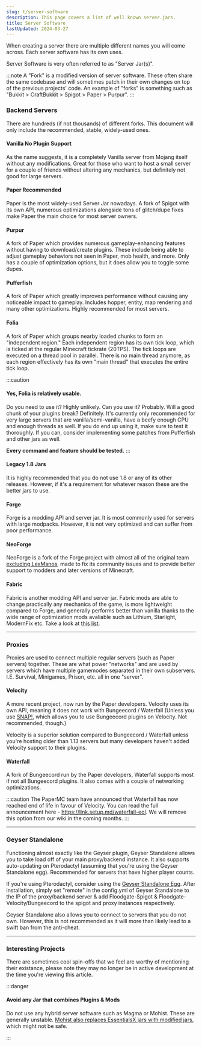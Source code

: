 ```yaml
---
slug: t/server-software
description: This page covers a list of well known server.jars.
title: Server Software
lastUpdated: 2024-03-27
---
```



When creating a server there are multiple different names you will come across. Each server software has its own uses.

Server Software is very often referred to as "Server Jar(s)".

:::note
A "Fork" is a modified version of server software. These often share the same codebase and will sometimes patch in their own changes on top of the previous projects' code. An example of "forks" is something such as "Bukkit > CraftBukkit > Spigot > Paper > Purpur".
:::

### Backend Servers

There are hundreds (if not thousands) of different forks. This document will only include the recommended, stable, widely-used ones.

#### Vanilla <MainStatusPill warning>No Plugin Support</MainStatusPill>

As the name suggests, it is a completely Vanilla server from Mojang itself without any modifications. Great for those who want to host a small server for a couple of friends without altering any mechanics, but definitely not good for large servers.

<LinkCard
  title="Download"
  description="Download a copy of the Vanilla installer via jar.smd.gg"
  href="https://smd.gg/vanilla"
/>

#### Paper <MainStatusPill success>Recommended</MainStatusPill>

Paper is the most widely-used Server Jar nowadays. A fork of Spigot with its own API, numerous optimizations alongside tons of glitch/dupe fixes make Paper the main choice for most server owners.

<LinkCard
  title="Download"
  description="Download a copy of PaperMC via jar.smd.gg"
  href="https://smd.gg/paper"
/>

#### Purpur

A fork of Paper which provides numerous gameplay-enhancing features without having to download/create plugins. These include being able to adjust gameplay behaviors not seen in Paper, mob health, and more. Only has a couple of optimization options, but it does allow you to toggle some dupes.

<LinkCard
  title="Download"
  description="Download a copy of PurpurMC via jar.smd.gg"
  href="https://smd.gg/purpur"
/>

#### Pufferfish

A fork of Paper which greatly improves performance without causing any noticeable impact to gameplay. Includes hopper, entity, map rendering and many other optimizations. Highly recommended for most servers.

<LinkCard
  title="Download"
  description="Download a copy of Pufferfish via pufferfish.host"
  href="https://pufferfish.host/downloads"
/>

#### Folia

A fork of Paper which groups nearby loaded chunks to form an "independent region." Each independent region has its own tick loop, which is ticked at the regular Minecraft tickrate (20TPS). The tick loops are executed on a thread pool in parallel. There is no main thread anymore, as each region effectively has its own "main thread" that executes the entire tick loop.

:::caution

#### Yes, Folia is relatively usable.

Do you need to use it? Highly unlikely. Can you use it? Probably. Will a good chunk of your plugins break? Definitely. It's currently only recommended for very large servers that are vanilla/semi-vanilla, have a beefy enough CPU and enough threads as well. If you do end up using it, make sure to test it thoroughly. If you can, consider implementing some patches from Pufferfish and other jars as well.

**Every command and feature should be tested.**
:::

<LinkCard
  title="Download"
  description="Download a copy of Folia via jar.smd.gg"
  href="https://smd.gg/folia"
/>

#### Legacy 1.8 Jars

It is highly recommended that you do not use 1.8 or any of its other releases. However, if it's a requirement for whatever reason these are the better jars to use.

<CardGrid>
<LinkCard title="NachoSpigot" href="https://github.com/CobbleSword/NachoSpigot" />
<LinkCard title="BurritoSpigot" href="https://github.com/CobbleSword/BurritoSpigot" />
<LinkCard title="SportPaper" href="https://github.com/Electroid/SportPaper" />
<LinkCard title="PandaSpigot" href="https://github.com/hpfxd/PandaSpigot" />
<LinkCard title="WindSpigot" href="https://github.com/Wind-Development/WindSpigot" />
</CardGrid>

#### Forge

Forge is a modding API and server jar. It is most commonly used for servers with large modpacks. However, it is not very optimized and can suffer from poor performance.

<LinkCard
  title="Download"
  description="Download a copy of Forge via minecraftforge.net"
  href="https://files.minecraftforge.net/net/minecraftforge/forge/"
/>

#### NeoForge

NeoForge is a fork of the Forge project with almost all of the original team [excluding LexManos](https://neoforged.net/news/theproject/), made to fix its community issues and to provide better support to modders and later versions of Minecraft.

<LinkCard
  title="Download"
  description="Download a copy of NeoForge via neoforged.net"
  href="https://neoforged.net/"
/>

#### Fabric

Fabric is another modding API and server jar. Fabric mods are able to change practically any mechanics of the game, is more lightweight compared to Forge, and generally performs better than vanilla thanks to the wide range of optimization mods avaliable such as Lithium, Starlight, ModernFix etc. Take a look at [this list](https://github.com/NordicGamerFE/usefulmods).

<LinkCard
  title="Download"
  description="Download a copy of Fabric via fabricmc.net"
  href="https://fabricmc.net/use/installer/"
/>

---

### Proxies

Proxies are used to connect multiple regular servers (such as Paper servers) together. These are what power "networks" and are used by servers which have multiple gamemodes separated in their own subservers. I.E. Survival, Minigames, Prison, etc. all in one "server".

#### Velocity

A more recent project, now run by the Paper developers. Velocity uses its own API, meaning it does not work with Bungeecord / Waterfall (Unless you use [SNAP!](https://forums.papermc.io/threads/snap-run-bungeecord-plugins-on-velocity.31/), which allows you to use Bungeecord plugins on Velocity. Not recommended, though.)

Velocity is a superior solution compared to Bungeecord / Waterfall unless you're hosting older than 1.13 servers but many developers haven't added Velocity support to their plugins.

<LinkCard
  title="Download"
  description="Download a copy of Velocity via jar.smd.gg"
  href="https://smd.gg/velocity"
/>

#### Waterfall

A fork of Bungeecord run by the Paper developers, Waterfall supports most if not all Bungeecord plugins. It also comes with a couple of networking optimizations.

<LinkCard
  title="Download"
  description="Download a copy of Waterfall via jar.smd.gg"
  href="https://smd.gg/waterfall"
/>

:::caution
The PaperMC team have announced that Waterfall has now reached end of life in favour of Velocity. You can read the full announcement here - https://link.setup.md/waterfall-eol. We will remove this option from our wiki in the coming months.
:::

---

### Geyser Standalone

Functioning almost exactly like the Geyser plugin, Geyser Standalone allows you to take load off of your main proxy/backend instance. It also supports auto-updating on Pterodactyl (assuming that you're using the Geyser Standalone egg). Recommended for servers that have higher player counts.

If you're using Pterodactyl, consider using the [Geyser Standalone Egg](https://github.com/GeyserMC/pterodactyl-stuff). After installation, simply set "remote" in the config.yml of Geyser Standalone to the IP of the proxy/backend server & add Floodgate-Spigot & Floodgate-Velocity/Bungeecord to the spigot and proxy instances respectively.

Geyser Standalone also allows you to connect to servers that you do not own. However, this is not recommended as it will more than likely lead to a swift ban from the anti-cheat.

<LinkCard
  title="Download"
  description="Download a copy of GeyserMC via geysermc.org"
  href="https://geysermc.org/download#standalone"
/>

---

### Interesting Projects

There are sometimes cool spin-offs that we feel are worthy of mentioning their existance, please note they may no longer be in active development at the time you're viewing this article.

<CardGrid>
  <LinkCard title="Petal" href="https://github.com/Bloom-host/Petal" />
  <LinkCard title="PaperRecorder" href="https://github.com/Bryan1029384756/PaperRecorder" />
</CardGrid>

:::danger

#### Avoid any Jar that combines Plugins & Mods

Do not use any hybrid server software such as Magma or Mohist. These are generally unstable. [Mohist also replaces EssentialsX jars with modified jars](https://essentialsx.net/do-not-use-mohist.html), which might not be safe.

:::
